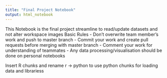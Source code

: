 ```yaml
---
title: "Final Project Notebook"
output: html_notebook
---
```

This Notebook is the final project streamline to read/update datasets and not alter workspace images
Basic Rules
- Don't overwrite team member's work and push to master branch
- Commit your work and create pull requests before merging with master branch
- Comment your work for understanding of teammates
- Any data processing/visualisation should be done on personal notebooks

Insert R chunks and rename r -> python to use python chunks for loading data and librariess
```python

```

```r

```


